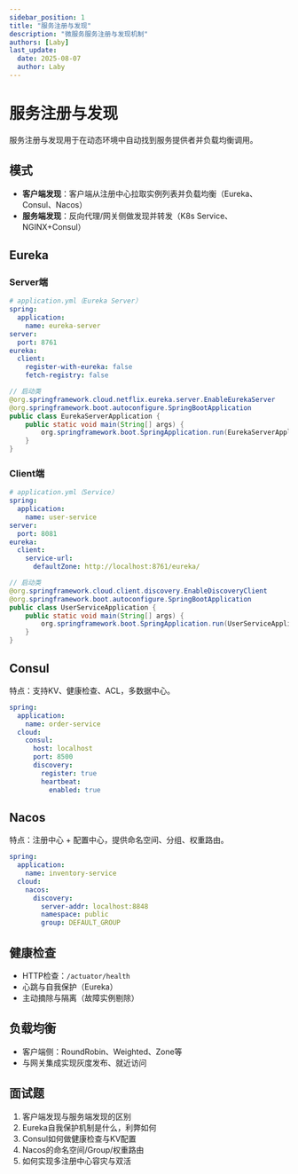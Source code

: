 ```yaml
---
sidebar_position: 1
title: "服务注册与发现"
description: "微服务服务注册与发现机制"
authors: [Laby]
last_update:
  date: 2025-08-07
  author: Laby
---
```


# 服务注册与发现

服务注册与发现用于在动态环境中自动找到服务提供者并负载均衡调用。

## 模式

- **客户端发现**：客户端从注册中心拉取实例列表并负载均衡（Eureka、Consul、Nacos）
- **服务端发现**：反向代理/网关侧做发现并转发（K8s Service、NGINX+Consul）

## Eureka

### Server端

```yaml
# application.yml（Eureka Server）
spring:
  application:
    name: eureka-server
server:
  port: 8761
eureka:
  client:
    register-with-eureka: false
    fetch-registry: false
```

```java
// 启动类
@org.springframework.cloud.netflix.eureka.server.EnableEurekaServer
@org.springframework.boot.autoconfigure.SpringBootApplication
public class EurekaServerApplication {
    public static void main(String[] args) {
        org.springframework.boot.SpringApplication.run(EurekaServerApplication.class, args);
    }
}
```

### Client端

```yaml
# application.yml（Service）
spring:
  application:
    name: user-service
server:
  port: 8081
eureka:
  client:
    service-url:
      defaultZone: http://localhost:8761/eureka/
```

```java
// 启动类
@org.springframework.cloud.client.discovery.EnableDiscoveryClient
@org.springframework.boot.autoconfigure.SpringBootApplication
public class UserServiceApplication {
    public static void main(String[] args) {
        org.springframework.boot.SpringApplication.run(UserServiceApplication.class, args);
    }
}
```

## Consul

特点：支持KV、健康检查、ACL，多数据中心。

```yaml
spring:
  application:
    name: order-service
  cloud:
    consul:
      host: localhost
      port: 8500
      discovery:
        register: true
        heartbeat:
          enabled: true
```

## Nacos

特点：注册中心 + 配置中心，提供命名空间、分组、权重路由。

```yaml
spring:
  application:
    name: inventory-service
  cloud:
    nacos:
      discovery:
        server-addr: localhost:8848
        namespace: public
        group: DEFAULT_GROUP
```

## 健康检查

- HTTP检查：`/actuator/health`
- 心跳与自我保护（Eureka）
- 主动摘除与隔离（故障实例剔除）

## 负载均衡

- 客户端侧：RoundRobin、Weighted、Zone等
- 与网关集成实现灰度发布、就近访问

## 面试题

1. 客户端发现与服务端发现的区别
2. Eureka自我保护机制是什么，利弊如何
3. Consul如何做健康检查与KV配置
4. Nacos的命名空间/Group/权重路由
5. 如何实现多注册中心容灾与双活
